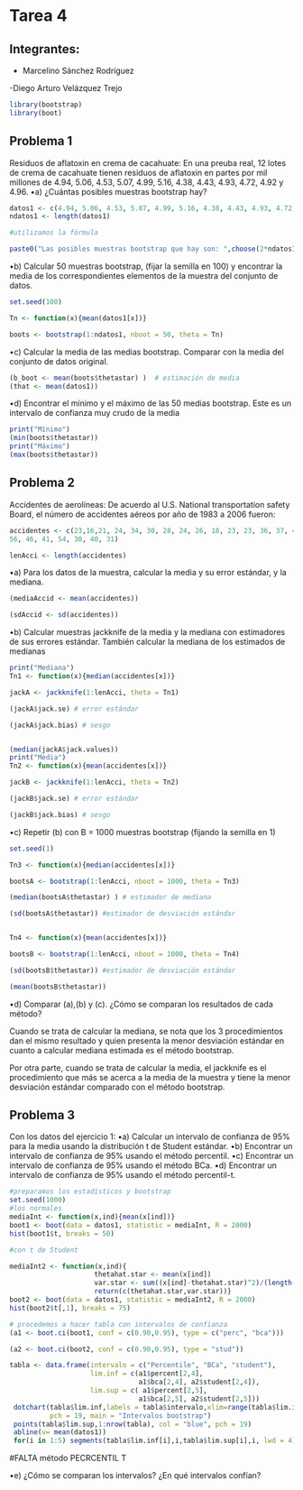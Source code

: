 # Tarea 4

## Integrantes:

- Marcelino Sánchez Rodríguez

-Diego Arturo Velázquez Trejo

```r
library(bootstrap)
library(boot)
```

## Problema 1

Residuos de aflatoxin en crema de cacahuate: En una preuba real, 12 lotes de crema de cacahuate tienen
residuos de aflatoxin en partes por mil millones de 4.94, 5.06, 4.53, 5.07, 4.99, 5.16, 4.38, 4.43, 4.93, 4.72, 4.92
y 4.96.
•a) ¿Cuántas posibles muestras bootstrap hay?

```r
datos1 <- c(4.94, 5.06, 4.53, 5.07, 4.99, 5.16, 4.38, 4.43, 4.93, 4.72, 4.92,4.96)
ndatos1 <- length(datos1)

#utilizamos la fórmula

paste0("Las posibles muestras bootstrap que hay son: ",choose(2*ndatos1-1, ndatos1))
```

•b) Calcular 50 muestras bootstrap, (fijar la semilla en 100) y encontrar la media de los correspondientes
elementos de la muestra del conjunto de datos.

```r
set.seed(100)

Tn <- function(x){mean(datos1[x])}

boots <- bootstrap(1:ndatos1, nboot = 50, theta = Tn)
```

•c) Calcular la media de las medias bootstrap. Comparar con la media del conjunto de datos original.

```r
(b_boot <- mean(boots$thetastar) )  # estimación de media
(that <- mean(datos1))
```


•d) Encontrar el mínimo y el máximo de las 50 medias bootstrap. Este es un intervalo de confianza muy crudo de la media
```r
print("Mínimo")
(min(boots$thetastar))
print("Máximo")
(max(boots$thetastar))
```


## Problema 2

Accidentes de aerolíneas: De acuerdo al U.S. National transportation safety Board, el número de accidentes
aéreos por año de 1983 a 2006 fueron:
```r
accidentes <- c(23,16,21, 24, 34, 30, 28, 24, 26, 18, 23, 23, 36, 37, 49, 50, 51,
56, 46, 41, 54, 30, 40, 31)

lenAcci <- length(accidentes)
```
•a) Para los datos de la muestra, calcular la media y su error estándar, y la mediana.

```r
(mediaAccid <- mean(accidentes))

(sdAccid <- sd(accidentes))
```

•b) Calcular muestras jackknife de la media y la mediana con estimadores de sus errores estándar.
También calcular la mediana de los estimados de medianas

```r
print("Mediana")
Tn1 <- function(x){median(accidentes[x])}

jackA <- jackknife(1:lenAcci, theta = Tn1)

(jackA$jack.se) # error estándar

(jackA$jack.bias) # sesgo


(median(jackA$jack.values))
print("Media")
Tn2 <- function(x){mean(accidentes[x])}

jackB <- jackknife(1:lenAcci, theta = Tn2)

(jackB$jack.se) # error estándar

(jackB$jack.bias) # sesgo


```

•c) Repetir (b) con B = 1000 muestras bootstrap (fijando la semilla en 1)

```r
set.seed(1)

Tn3 <- function(x){median(accidentes[x])}

bootsA <- bootstrap(1:lenAcci, nboot = 1000, theta = Tn3)

(median(bootsA$thetastar) ) # estimador de mediana

(sd(bootsA$thetastar)) #estimador de desviación estándar


Tn4 <- function(x){mean(accidentes[x])}

bootsB <- bootstrap(1:lenAcci, nboot = 1000, theta = Tn4)

(sd(bootsB$thetastar)) #estimador de desviación estándar

(mean(bootsB$thetastar))

```

•d) Comparar (a),(b) y (c). ¿Cómo se comparan los resultados de cada método?

Cuando se trata de calcular la mediana, se nota que los 3 procedimientos dan el mismo resultado y quien presenta la menor desviación estándar en cuanto a calcular mediana estimada es el método bootstrap.

Por otra parte, cuando se trata de calcular la media, el jackknife es el procedimiento que más se acerca a la media de la muestra y tiene la menor desviación estándar comparado con el método bootstrap. 

## Problema 3

Con los datos del ejercicio 1:
•a) Calcular un intervalo de confianza de 95% para la media usando la distribución t de Student
estándar.
•b) Encontrar un intervalo de confianza de 95% usando el método percentil.
•c) Encontrar un intervalo de confianza de 95% usando el método BCa.
•d) Encontrar un intervalo de confianza de 95% usando el método percentil-t.

```r
#preparamos los estadísticos y bootstrap
set.seed(1000)
#los normales
mediaInt <- function(x,ind){mean(x[ind])}
boot1 <- boot(data = datos1, statistic = mediaInt, R = 2000)
hist(boot1$t, breaks = 50)

#con t de Student

mediaInt2 <- function(x,ind){
                     thetahat.star <- mean(x[ind])
                     var.star <- sum((x[ind]-thetahat.star)^2)/(length(x[ind]))^2
                     return(c(thetahat.star,var.star))}
boot2 <- boot(data = datos1, statistic = mediaInt2, R = 2000)
hist(boot2$t[,1], breaks = 75)
```

```r
# procedemos a hacer tabla con intervalos de confianza
(a1 <- boot.ci(boot1, conf = c(0.90,0.95), type = c("perc", "bca")))

(a2 <- boot.ci(boot2, conf = c(0.90,0.95), type = "stud"))

tabla <- data.frame(intervalo = c("Percentile", "BCa", "student"),
                    lim.inf = c(a1$percent[2,4],
                                a1$bca[2,4], a2$student[2,4]),
                    lim.sup = c( a1$percent[2,5],
                                a1$bca[2,5], a2$student[2,5]))
 dotchart(tabla$lim.inf,labels = tabla$intervalo,xlim=range(tabla$lim.inf,tabla$lim.sup),
          pch = 19, main = "Intervalos bootstrap")
 points(tabla$lim.sup,1:nrow(tabla), col = "blue", pch = 19)
 abline(v= mean(datos1))
 for(i in 1:5) segments(tabla$lim.inf[i],i,tabla$lim.sup[i],i, lwd = 4)
```

#FALTA método PECRCENTIL T

•e) ¿Cómo se comparan los intervalos? ¿En qué intervalos confían?



